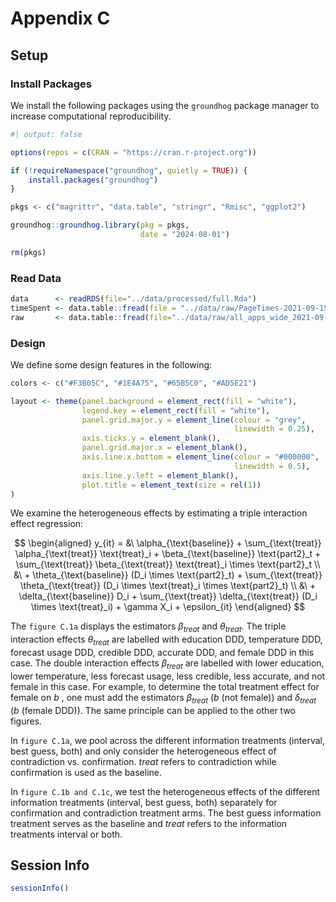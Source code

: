 # Appendix C

## Setup

### Install Packages

We install the following packages using the `groundhog` package manager to increase computational reproducibility.

```r
#| output: false

options(repos = c(CRAN = "https://cran.r-project.org")) 

if (!requireNamespace("groundhog", quietly = TRUE)) {
    install.packages("groundhog")
}

pkgs <- c("magrittr", "data.table", "stringr", "Rmisc", "ggplot2")

groundhog::groundhog.library(pkg = pkgs,
                             date = "2024-08-01")

rm(pkgs)
```

### Read Data

```r
data      <- readRDS(file="../data/processed/full.Rda")
timeSpent <- data.table::fread(file = "../data/raw/PageTimes-2021-09-15.csv")
raw       <- data.table::fread(file="../data/raw/all_apps_wide_2021-09-15.csv")
```

### Design

We define some design features in the following:

```r

colors <- c("#F3B05C", "#1E4A75", "#65B5C0", "#AD5E21")

layout <- theme(panel.background = element_rect(fill = "white"),
                legend.key = element_rect(fill = "white"),
                panel.grid.major.y = element_line(colour = "grey", 
                                                  linewidth = 0.25),
                axis.ticks.y = element_blank(),
                panel.grid.major.x = element_blank(),
                axis.line.x.bottom = element_line(colour = "#000000", 
                                                  linewidth = 0.5),
                axis.line.y.left = element_blank(),
                plot.title = element_text(size = rel(1))
)

```


We examine the heterogeneous effects by estimating a triple interaction effect regression:

$$
\begin{aligned}
y_{it} = &\ \alpha_{\text{baseline}} + \sum_{\text{treat}} \alpha_{\text{treat}} \text{treat}_i + \beta_{\text{baseline}} \text{part2}_t + \sum_{\text{treat}} \beta_{\text{treat}} \text{treat}_i \times \text{part2}_t \\
&\ + \theta_{\text{baseline}} (D_i \times \text{part2}_t) + \sum_{\text{treat}} \theta_{\text{treat}} (D_i \times \text{treat}_i \times \text{part2}_t) \\
&\ + \delta_{\text{baseline}} D_i + \sum_{\text{treat}} \delta_{\text{treat}} (D_i \times \text{treat}_i) + \gamma X_i + \epsilon_{it}
\end{aligned}
$$

The `figure C.1a` displays the estimators $\beta_{treat}$ and $\theta_{treat}$. The triple interaction effects $\theta_{treat}$ are labelled with education DDD, temperature DDD, forecast usage DDD, credible DDD, accurate DDD, and female DDD in this case. The double interaction effects $\beta_{treat}$ are labelled with lower education, lower temperature, less forecast usage, less credible, less accurate, and not female in this case. For example, to determine the total treatment effect for female on $b$ , one must add the estimators $\beta_{treat}$ ($b$ (not female)) and $\delta_{treat}$ ($b$ (female DDD)). The same principle can be applied to the other two figures.

In `figure C.1a`, we pool across the different information treatments (interval, best guess, both) and only consider the heterogeneous effect of contradiction vs. confirmation. _treat_ refers to contradiction while confirmation is used as the baseline.

In `figure C.1b and C.1c`, we test the heterogeneous effects of the different information treatments (interval, best guess, both) separately for confirmation and contradiction treatment arms. The best guess information treatment serves as the baseline and _treat_ refers to the information treatments interval or both.


## Session Info {-}

```r
sessionInfo()
```
